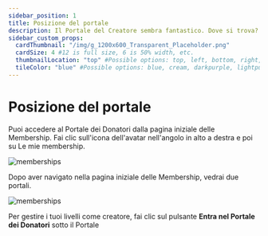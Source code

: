 ```yaml
---
sidebar_position: 1
title: Posizione del portale
description: Il Portale del Creatore sembra fantastico. Dove si trova?
sidebar_custom_props:
  cardThumbnail: "/img/g_1200x600_Transparent_Placeholder.png"
  cardSize: 4 #12 is full size, 6 is 50% width, etc.
  thumbnailLocation: "top" #Possible options: top, left, bottom, right, none
  tileColor: "blue" #Possible options: blue, cream, darkpurple, lightpurple, mauve, orange, pink, none
---
```


# Posizione del portale

Puoi accedere al Portale dei Donatori dalla pagina iniziale delle Membership. Fai clic sull'icona dell'avatar nell'angolo in alto a destra e poi su Le mie membership.

![memberships](https://thumbs.odycdn.com/f458f5cfc1a5e17b24f7a5370337b018.webp)

Dopo aver navigato nella pagina iniziale delle Membership, vedrai due portali.

![memberships](https://thumbs.odycdn.com/c8e5e4ef94d294330f0e9a18784fc661.webp)

Per gestire i tuoi livelli come creatore, fai clic sul pulsante **Entra nel Portale dei Donatori** sotto il Portale
